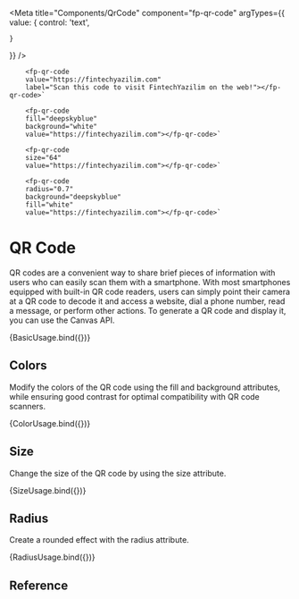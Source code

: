 
<Meta
  title="Components/QrCode"
  component="fp-qr-code"
  argTypes={{
    value: {
      control: 'text',
      
    }
  }}
/>

        <fp-qr-code  
        value="https://fintechyazilim.com"
        label="Scan this code to visit FintechYazilim on the web!"></fp-qr-code>`

        <fp-qr-code  
        fill="deepskyblue"
        background="white"
        value="https://fintechyazilim.com"></fp-qr-code>`

        <fp-qr-code  
        size="64"
        value="https://fintechyazilim.com"></fp-qr-code>`

        <fp-qr-code  
        radius="0.7"
        background="deepskyblue"
        fill="white"
        value="https://fintechyazilim.com"></fp-qr-code>`

# QR Code

QR codes are a convenient way to share brief pieces of information with users who can easily scan them with a smartphone. With most smartphones equipped with built-in QR code readers, users can simply point their camera at a QR code to decode it and access a website, dial a phone number, read a message, or perform other actions. To generate a QR code and display it, you can use the Canvas API.

<Canvas>
<Story name="Basic Usage">
    {BasicUsage.bind({})}
  </Story>
</Canvas>

## Colors 

Modify the colors of the QR code using the fill and background attributes, while ensuring good contrast for optimal compatibility with QR code scanners.

<Canvas>
<Story name="Colors Usage">
    {ColorUsage.bind({})}
  </Story>
</Canvas>

## Size

Change the size of the QR code by using the size attribute.

<Canvas>
<Story name="Size Usage">
    {SizeUsage.bind({})}
  </Story>
</Canvas>

## Radius

Create a rounded effect with the radius attribute.

<Canvas>
<Story name="Radius Usage">
    {RadiusUsage.bind({})}
  </Story>
</Canvas>

## Reference

<ArgsTable of="fp-qr-code" />



